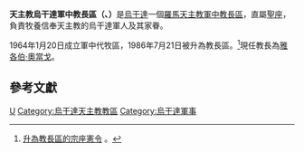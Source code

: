 {{Infobox diocese
|name = 烏干達

|jurisdiction = 軍中教長區
|latin = Ordinariatus Militaris Uganda

|local ={{lang|en|Military Ordinariate of Uganda}}{{en}}
|border = catholic
|image =
|image_size = 
|caption = 
|location = {{UGA}}
|territory =
|rite = 羅馬禮
|patron = 
|province = 直屬聖座
|established = 1964年
|cathedral =  
|co-cathedral = 
|leadership = 
|ordinary = [[雅各伯·奧當戈|雅各伯·奧當戈]]
|coadjutor bishop = 
|auxiliary = 
|emeritus = 
|vicar general = 
|chancery = 
|procura =
|title1 = 
|title1_name = 
|title2 = 
|title2_name = 
|title3 = 
|title3_name = 
|population = 
|parishes = 
|churches = 
|congregations = 
|secular priests = 
|image2 =
|image2_size = 
|image2_alt = 
|caption2 = 
|curia = 
|address = 
|telephone_no = 
|website =
|footnote =  
}}
'''天主教烏干達軍中教長區（{{lang-la|Ordinariatus Militaris Uganda}}、{{lang-en|Military Ordinariate of Uganda}}）'''是[[烏干達|烏干達]]一個[[羅馬天主教|羅馬天主教]][[軍中教長區|軍中教長區]]，直屬[[聖座|聖座]]，負責牧養信奉天主教的烏干達軍人及其家眷。

1964年1月20日成立軍中代牧區，1986年7月21日被升為教長區。<ref>[http://www.vatican.va/holy_father/john_paul_ii/apost_constitutions/documents/hf_jp-ii_apc_19860421_spirituali-militum-curae_lt.html 升為教長區的宗座憲令] {{Wayback|url=http://www.vatican.va/holy_father/john_paul_ii/apost_constitutions/documents/hf_jp-ii_apc_19860421_spirituali-militum-curae_lt.html |date=20111103080952 }}。</ref>現任教長為[[雅各伯·奧當戈|雅各伯·奧當戈]]。

==參考文獻==
{{reflist}}
{{烏干達天主教教區}}
{{軍中教長區}}
[[Category:軍中教長區|U]]
[[Category:烏干達天主教教區|Category:烏干達天主教教區]]
[[Category:烏干達軍事|Category:烏干達軍事]]
